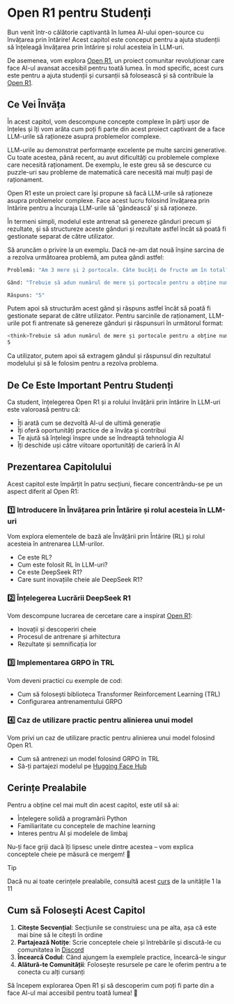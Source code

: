 # Open R1 pentru Studenți

Bun venit într-o călătorie captivantă în lumea AI-ului open-source cu învățarea prin întărire! Acest capitol este conceput pentru a ajuta studenții să înțeleagă învățarea prin întărire și rolul acesteia în LLM-uri.

De asemenea, vom explora [Open R1](https://github.com/huggingface/open-r1), un proiect comunitar revoluționar care face AI-ul avansat accesibil pentru toată lumea. În mod specific, acest curs este pentru a ajuta studenții și cursanții să folosească și să contribuie la [Open R1](https://github.com/huggingface/open-r1).

## Ce Vei Învăța

În acest capitol, vom descompune concepte complexe în părți ușor de înțeles și îți vom arăta cum poți fi parte din acest proiect captivant de a face LLM-urile să raționeze asupra problemelor complexe.

LLM-urile au demonstrat performanțe excelente pe multe sarcini generative. Cu toate acestea, până recent, au avut dificultăți cu problemele complexe care necesită raționament. De exemplu, le este greu să se descurce cu puzzle-uri sau probleme de matematică care necesită mai mulți pași de raționament.

Open R1 este un proiect care își propune să facă LLM-urile să raționeze asupra problemelor complexe. Face acest lucru folosind învățarea prin întărire pentru a încuraja LLM-urile să 'gândească' și să raționeze.

În termeni simpli, modelul este antrenat să genereze gânduri precum și rezultate, și să structureze aceste gânduri și rezultate astfel încât să poată fi gestionate separat de către utilizator.

Să aruncăm o privire la un exemplu. Dacă ne-am dat nouă înșine sarcina de a rezolva următoarea problemă, am putea gândi astfel:

```sh
Problemă: "Am 3 mere și 2 portocale. Câte bucăți de fructe am în total?"

Gând: "Trebuie să adun numărul de mere și portocale pentru a obține numărul total de bucăți de fructe."

Răspuns: "5"
```

Putem apoi să structurăm acest gând și răspuns astfel încât să poată fi gestionate separat de către utilizator. Pentru sarcinile de raționament, LLM-urile pot fi antrenate să genereze gânduri și răspunsuri în următorul format:

```sh
<think>Trebuie să adun numărul de mere și portocale pentru a obține numărul total de bucăți de fructe.</think>
5
```

Ca utilizator, putem apoi să extragem gândul și răspunsul din rezultatul modelului și să le folosim pentru a rezolva problema.

## De Ce Este Important Pentru Studenți

Ca student, înțelegerea Open R1 și a rolului învățării prin întărire în LLM-uri este valoroasă pentru că:
- Îți arată cum se dezvoltă AI-ul de ultimă generație
- Îți oferă oportunități practice de a învăța și contribui
- Te ajută să înțelegi înspre unde se îndreaptă tehnologia AI
- Îți deschide uși către viitoare oportunități de carieră în AI

## Prezentarea Capitolului

Acest capitol este împărțit în patru secțiuni, fiecare concentrându-se pe un aspect diferit al Open R1:

### 1️⃣ Introducere în Învățarea prin Întărire și rolul acesteia în LLM-uri
Vom explora elementele de bază ale Învățării prin Întărire (RL) și rolul acesteia în antrenarea LLM-urilor.
- Ce este RL?
- Cum este folosit RL în LLM-uri?
- Ce este DeepSeek R1?
- Care sunt inovațiile cheie ale DeepSeek R1?

### 2️⃣ Înțelegerea Lucrării DeepSeek R1
Vom descompune lucrarea de cercetare care a inspirat [Open R1](https://huggingface.co/open-r1):
- Inovații și descoperiri cheie
- Procesul de antrenare și arhitectura
- Rezultate și semnificația lor

### 3️⃣ Implementarea GRPO în TRL
Vom deveni practici cu exemple de cod:
- Cum să folosești biblioteca Transformer Reinforcement Learning (TRL)
- Configurarea antrenamentului GRPO

### 4️⃣ Caz de utilizare practic pentru alinierea unui model
Vom privi un caz de utilizare practic pentru alinierea unui model folosind Open R1.
- Cum să antrenezi un model folosind GRPO în TRL
- Să-ți partajezi modelul pe [Hugging Face Hub](https://huggingface.co/models)

## Cerințe Prealabile

Pentru a obține cel mai mult din acest capitol, este util să ai:
- Înțelegere solidă a programării Python
- Familiaritate cu conceptele de machine learning
- Interes pentru AI și modelele de limbaj

Nu-ți face griji dacă îți lipsesc unele dintre acestea – vom explica conceptele cheie pe măsură ce mergem! 🚀

> [!TIP]
> Dacă nu ai toate cerințele prealabile, consultă acest [curs](/course/chapter1/1) de la unitățile 1 la 11

## Cum să Folosești Acest Capitol

1. **Citește Secvențial**: Secțiunile se construiesc una pe alta, așa că este mai bine să le citești în ordine
2. **Partajează Notițe**: Scrie conceptele cheie și întrebările și discută-le cu comunitatea în [Discord](https://discord.gg/F3vZujJH)
3. **Încearcă Codul**: Când ajungem la exemplele practice, încearcă-le singur
4. **Alătură-te Comunității**: Folosește resursele pe care le oferim pentru a te conecta cu alți cursanți

Să începem explorarea Open R1 și să descoperim cum poți fi parte din a face AI-ul mai accesibil pentru toată lumea! 🚀 